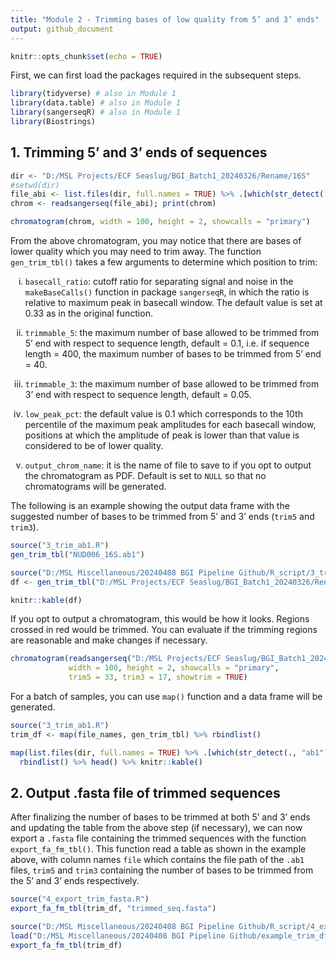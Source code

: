---
title: "Module 2 - Trimming bases of low quality from 5’ and 3’ ends"
output: github_document
---

```{r setup, include=FALSE}
knitr::opts_chunk$set(echo = TRUE)
```


First, we can first load the packages required in the subsequent steps.

```{r, eval = TRUE, message=FALSE}
library(tidyverse) # also in Module 1
library(data.table) # also in Module 1
library(sangerseqR) # also in Module 1
library(Biostrings)
```

## 1. Trimming 5' and 3' ends of sequences
```{r, eval = TRUE, include = FALSE}
dir <- "D:/MSL Projects/ECF Seaslug/BGI_Batch1_20240326/Rename/16S"
#setwd(dir)
file_abi <- list.files(dir, full.names = TRUE) %>% .[which(str_detect(., "ab1"))] %>% .[1]
chrom <- readsangerseq(file_abi); print(chrom)
```
```{r, eval = TRUE}
chromatogram(chrom, width = 100, height = 2, showcalls = "primary")
```

From the above chromatogram, you may notice that there are bases of lower quality which you may need to trim away. The function `gen_trim_tbl()` takes a few arguments to determine which position to trim: <br>

(i) `basecall_ratio`: cutoff ratio for separating signal and noise in the `makeBaseCalls()` function in package `sangerseqR`, in which the ratio is relative to maximum peak in basecall window. The default value is set at 0.33 as in the original function.

(ii) `trimmable_5`: the maximum number of base allowed to be trimmed from 5' end with respect to sequence length, default = 0.1, i.e. if sequence length = 400, the maximum number of bases to be trimmed from 5' end = 40.

(iii) `trimmable_3`: the maximum number of base allowed to be trimmed from 3' end with respect to sequence length, default = 0.05.

(iv) `low_peak_pct`: the default value is 0.1 which corresponds to the 10th percentile of the maximum peak amplitudes for each basecall window, positions at which the amplitude of peak is lower than that value is considered to be of lower quality. 

(v) `output_chrom_name`: it is the name of file to save to if you opt to output the chromatogram as PDF. Default is set to `NULL` so that no chromatograms will be generated.

The following is an example showing the output data frame with the suggested number of bases to be trimmed from 5' and 3' ends (`trim5` and `trim3`).

```{r, eval = FALSE}
source("3_trim_ab1.R")
gen_trim_tbl("NUD006_16S.ab1")
```
```{r, eval = TRUE, include=FALSE}
source("D:/MSL Miscellaneous/20240408 BGI Pipeline Github/R_script/3_trim_ab1.R")
df <- gen_trim_tbl("D:/MSL Projects/ECF Seaslug/BGI_Batch1_20240326/Rename/16S/NUD006_16S.ab1")
```
```{r echo = FALSE, results = 'axis'}
knitr::kable(df)
```

If you opt to output a chromatogram, this would be how it looks. Regions crossed in red would be trimmed. You can evaluate if the trimming regions are reasonable and make changes if necessary.
```{r, eval = TRUE, echo=FALSE}
chromatogram(readsangerseq("D:/MSL Projects/ECF Seaslug/BGI_Batch1_20240326/Rename/16S/NUD006_16S.ab1") %>% makeBaseCalls(),
             width = 100, height = 2, showcalls = "primary",
             trim5 = 33, trim3 = 17, showtrim = TRUE)
```

For a batch of samples, you can use `map()` function and a data frame will be generated.
```{r, eval = FALSE}
source("3_trim_ab1.R")
trim_df <- map(file_names, gen_trim_tbl) %>% rbindlist()
```
```{r, eval = TRUE, echo = FALSE}
map(list.files(dir, full.names = TRUE) %>% .[which(str_detect(., "ab1"))], gen_trim_tbl) %>% 
  rbindlist() %>% head() %>% knitr::kable()
```

## 2. Output .fasta file of trimmed sequences

After finalizing the number of bases to be trimmed at both 5' and 3' ends and updating the table from the above step (if necessary), we can now export a `.fasta` file containing the trimmed sequences with the function `export_fa_fm_tbl()`. This function read a table as shown in the example above, with column names `file` which contains the file path of the `.ab1` files, `trim5` and `trim3` containing the number of bases to be trimmed from the 5' and 3' ends respectively.

```{r, eval = FALSE}
source("4_export_trim_fasta.R")
export_fa_fm_tbl(trim_df, "trimmed_seq.fasta")
```
```{r, eval = TRUE, echo = FALSE}
source("D:/MSL Miscellaneous/20240408 BGI Pipeline Github/R_script/4_export_trim_fasta.R")
load("D:/MSL Miscellaneous/20240408 BGI Pipeline Github/example_trim_df.Rdata")
export_fa_fm_tbl(trim_df)
```